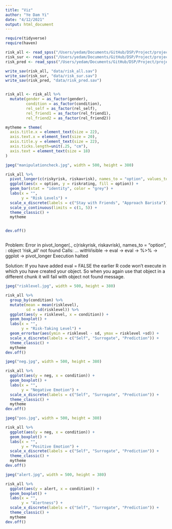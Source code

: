 ```yaml
---
title: "Viz"
author: "Ye Dam Yi"
date: "4/12/2021"
output: html_document
---
```

```r
require(tidyverse)
require(haven)

```


```r
risk_all <- read_spss("/Users/yedam/Documents/GitHub/DSP/Project/project7-emotion-risk/data/risk_excluded.sav")
risk_sur <- read_spss("/Users/yedam/Documents/GitHub/DSP/Project/project7-emotion-risk/data/risk_sur.sav")
risk_pred <- read_spss("/Users/yedam/Documents/GitHub/DSP/Project/project7-emotion-risk/data/risk_pred.sav")

write_sav(risk_all, "data/risk_all.sav")
write_sav(risk_sur, "data/risk_sur.sav")
write_sav(risk_pred, "data/risk_pred.sav")


risk_all <- risk_all %>% 
  mutate(gender = as_factor(gender),
         condition = as_factor(condition),
         rel_self = as_factor(rel_self),
         rel_friend1 = as_factor(rel_friend1),
         rel_friend2 = as_factor(rel_friend2)) 

```



```r

mytheme = theme(
  axis.title.x = element_text(size = 22),
  axis.text.x = element_text(size = 20),
  axis.title.y = element_text(size = 22),
  axis.ticks.length=unit(.25, "cm"),
  axis.text = element_text(size = 18)
)

```

```r
jpeg("manipulationcheck.jpg", width = 500, height = 380)

risk_all %>% 
  pivot_longer(c(riskyrisk, riskavrisk), names_to = "option", values_to = "riskrating") %>%  
  ggplot(aes(x = option, y = riskrating, fill = option)) +
  geom_bar(stat = "identity", color = "grey") +
  labs(x = "",
       y = "Risk Levels") +
  scale_x_discrete(labels = c("Stay with Friends", "Approach Barista")) +
  scale_y_continuous(limits = c(1, 5)) +
  theme_classic() +
  mytheme


dev.off()



```

Problem: Error in pivot_longer(., c(riskyrisk, riskavrisk), names_to = "option",  : 
  object 'risk_all' not found
Calls: <Anonymous> ... withVisible -> eval -> eval -> %>% -> ggplot -> pivot_longer
Execution halted

Solution: If you have added eval = FALSE the earlier R code won't execute in which you have created your object. So when you again use that object in a different chunk it will fail with object not found message.

```r
jpeg("risklevel.jpg", width = 500, height = 380)

risk_all %>% 
  group_by(condition) %>% 
  mutate(mean = mean(risklevel),
         sd = sd(risklevel)) %>% 
  ggplot(aes(y = risklevel, x = condition)) +
  geom_boxplot() +
  labs(x = "",
       y = "Risk-Taking Level") +
  geom_errorbar(aes(ymin = risklevel - sd, ymax = risklevel +sd)) +
  scale_x_discrete(labels = c("Self", "Surrogate", "Prediction")) +
  theme_classic() +
  mytheme
dev.off()

```


```r
jpeg("neg.jpg", width = 500, height = 380)

risk_all %>% 
  ggplot(aes(y = neg, x = condition)) +
  geom_boxplot() +
  labs(x = "",
       y = "Negative Emotion") +
  scale_x_discrete(labels = c("Self", "Surrogate", "Prediction")) +
  theme_classic() +
  mytheme
dev.off()

```


```r
jpeg("pos.jpg", width = 500, height = 380)

risk_all %>% 
  ggplot(aes(y = neg, x = condition)) +
  geom_boxplot() +
  labs(x = "",
       y = "Positive Emotion") +
  scale_x_discrete(labels = c("Self", "Surrogate", "Prediction")) +
  theme_classic() +
  mytheme
dev.off()

```

```r
jpeg("alert.jpg", width = 500, height = 380)

risk_all %>% 
  ggplot(aes(y = alert, x = condition)) +
  geom_boxplot() +
  labs(x = "",
       y = "Alertness") +
  scale_x_discrete(labels = c("Self", "Surrogate", "Prediction")) +
  theme_classic() +
  mytheme
dev.off()

```